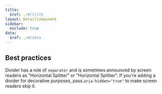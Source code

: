 ```yaml
---
title:
  $ref: ./#/title
layout: DetailComponent
sidebar:
  exclude: true
data:
  $ref: ./#/data
---
```


## Best practices

Divider has a role of `separator` and is sometimes announced by screen readers as "Horizontal Splitter" or "Horizontal Splitter". If you're adding a divider for decorative purposes, pass `aria-hidden="true"` to make screen readers skip it.
